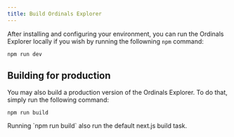 ```yaml
---
title: Build Ordinals Explorer
---
```


After installing and configuring your environment, you can run the Ordinals Explorer locally if you wish by running the followning `npm` command:

`npm run dev`

## Building for production

You may also build a production version of the Ordinals Explorer. To do that, simply run the following command:

`npm run build`

<Callout title="Note" type="info">
  Running `npm run build` also run the default next.js build task.
</Callout>
